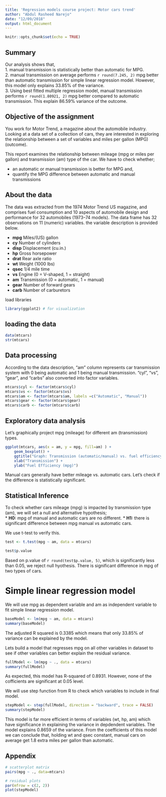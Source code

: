 ```yaml
---
title: 'Regression models course project: Motor cars trend'
author: "Abdul Rasheed Narejo"
date: "12/09/2018"
output: html_document
---
```


```r
knitr::opts_chunk$set(echo = TRUE)
```

## Summary
Our analysis shows that,  
1. manual transmission is statistically better than automatic for MPG.  
2. manual transmission on average performs `r round(7.245, 2)` mpg better than automatic transmission for simple linear regression model. However, this model only explains 33.85% of the variance.  
3. Using best fitted multiple regression model, manual transmission performs `r round(1.80921, 2)` mpg better compared to automatic transmission. This explain 86.59% variance of the outcome.

## Objective of the assignment
You work for Motor Trend, a magazine about the automobile industry. Looking at a data set of a collection of cars, they are interested in exploring the relationship between a set of variables and miles per gallon (MPG) (outcome).

This report examines the relationship between mileage (mpg or miles per gallon) and transmission (am) type of the car. We have to check whether;

* an automatic or manual transmission is better for MPG and,
* quantify the MPG difference between automatic and manual transmissions

## About the data
The data was extracted from the 1974 Motor Trend US magazine, and comprises fuel consumption and 10 aspects of automobile design and performance for 32 automobiles (1973–74 models). The data frame has 32 observations on 11 (numeric) variables. the variable description is provided below.

* **mpg** Miles/(US) gallon  
* **cy** Number of cylinders  
* **disp** Displacement (cu.in.)  
* **hp** Gross horsepower  
* **drat** Rear axle ratio  
* **wt** Weight (1000 lbs)  
* **qsec** 1/4 mile time  
* **vs** Engine (0 = V-shaped, 1 = straight)  
* **am** Transmission (0 = automatic, 1 = manual)  
* **gear** Number of forward gears  
* **carb** Number of carburetors  

load libraries
```r
library(ggplot2) # for visualization
```

## loading the data 
```r
data(mtcars)
str(mtcars)
```

## Data processing
According to the data description, "am" column represents car transmission system with 0 being automatic and 1 being manual transmission. "cyl", "vs", "gear", and "carbs" also converted into factor variables.

```r
mtcars$cyl <- factor(mtcars$cyl)
mtcars$vs <- factor(mtcars$vs)
mtcars$am <- factor(mtcars$am, labels =c("Automatic", "Manual"))
mtcars$gear <- factor(mtcars$gear)
mtcars$carb <- factor(mtcars$carb)
```

## Exploratory data analysis
Let's graphically project mpg (mileage) for different am (transmission) types.
```r
ggplot(mtcars, aes(x = am, y = mpg, fill=am) ) + 
    geom_boxplot() +
    ggtitle("Graph: Transmission (automatic/manual) vs. fuel efficiency(mpg) ") +
    xlab("Transmission") +
    ylab("Fuel Efficiency (mpg)")
```


Manual cars generally have better mileage vs. automatic cars. Let's check if the difference is statistically significant.

## Statistical Inference
To check whether cars mileage (mpg) is impacted by transmission type (am), we will set a null and alternative hypothesis;  
* **H0:** mpg of manual and automatic cars are no different.
* **H1:** there is significant difference between mpg manual vs automatic cars.

We use t-test to verify this.

```r
test <- t.test(mpg ~ am, data = mtcars)

test$p.value
```
Based on p.value of `r round(test$p.value, 5)`, which is significantly less than 0.05, we reject null hyothesis. There is significant difference in mpg of two types of cars. 

# Simple linear regression model
We will use mpg as dependent variable and am as independent variable to fit simple linear regression model.

```r
baseModel <- lm(mpg ~ am, data = mtcars)
summary(baseModel)
```

The adjusted R squared is 0.3385 which means that only 33.85% of variance can be explained by the model.

Lets build a model that regresses mpg on all other variables in dataset to see if other variables can better explain the residual variance.

```r
fullModel <- lm(mpg ~ ., data = mtcars)
summary(fullModel)
```
As expected, this model has R-squared of 0.8931. However, none of the cofficients are significant at 0.05 level.

We will use step function from R to check which variables to include in final model.

```r
stepModel <- step(fullModel, direction = "backward", trace = FALSE)
summary(stepModel)
```
This model is far more efficient in terms of variables (wt, hp, am) which have significance in explaining the variance in depdendent variables. The model explains 0.8659 of the variance.
From the coefficients of this model we can conclude that, holding wt and qsec constant, manual cars on average get 1.8 extra miles per gallon than automatic.


## Appendix 

```r
# scatterplot matrix
pairs(mpg ~ ., data=mtcars)
```


```r
# residual plots
par(mfrow = c(2, 2))
plot(stepModel)
```

